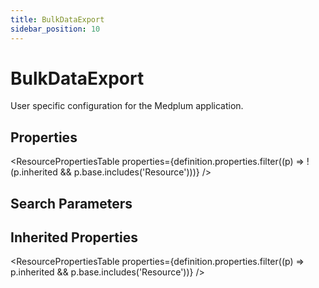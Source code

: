```yaml
---
title: BulkDataExport
sidebar_position: 10
---
```



# BulkDataExport

User specific configuration for the Medplum application.

<Tabs queryString="section">
<TabItem value="schema" label="Schema" default>

## Properties

<ResourcePropertiesTable
  properties={definition.properties.filter((p) => !(p.inherited && p.base.includes('Resource')))}
/>

## Search Parameters

<SearchParamsTable searchParams={definition.searchParameters} />

## Inherited Properties

<ResourcePropertiesTable properties={definition.properties.filter((p) => p.inherited && p.base.includes('Resource'))} />

</TabItem>
  
  


</Tabs>
